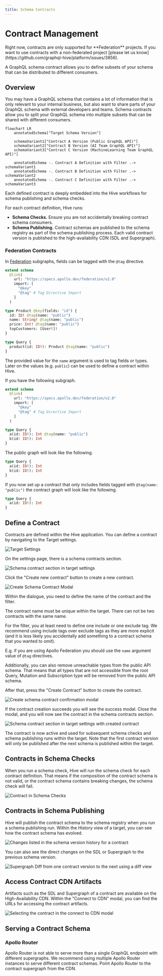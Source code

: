 ```yaml
---
title: Schema Contracts
---
```



# Contract Management

<Callout type="warning">
  Right now, contracts are only supported for **Federation** projects. If you want to use contracts
  with a non-federated project [please let us
  know](https://github.com/graphql-hive/platform/issues/3856).
</Callout>

A GraphQL schema contract allows you to define subsets of your schema that can be distributed to
different consumers.

## Overview

You may have a GraphQL schema that contains a lot of information that is only relevant to your
internal business, but also want to share parts of your GraphQL schema with external developers and
teams. Schema contracts allow you to split your GraphQL schema into multiple subsets that can be
shared with different consumers.

```mermaid
flowchart LR
    annotatedSchema["Target Schema Version"]

    schemaVariant1["Contract A Version (Public GraphQL API)"]
    schemaVariant2["Contract B Version (AI Team GraphQL API)"]
    schemaVariant3["Contract C Version (MachineLearning Team GraphQL API)"]

    annotatedSchema -. Contract A Definition with Filter .-> schemaVariant1
    annotatedSchema -. Contract B Definition with Filter .-> schemaVariant2
    annotatedSchema -. Contract C Definition with Filter .-> schemaVariant3
```

Each defined contract is deeply embedded into the Hive workflows for schema publishing and schema
checks.

For each contract definition, Hive runs:

- **Schema Checks.** Ensure you are not accidentally breaking contract schema consumers.
- **Schema Publishing.** Contract schemas are published to the schema registry as part of the schema
  publishing process. Each valid contract version is published to the high-availability CDN (SDL and
  Supergraph).

### Federation Contracts

In [Federation](/federation) subgraphs, fields can be tagged with the `@tag` directive.

```graphql filename="Example Subgraph" {6,11,12,13}
extend schema
  @link(
    url: "https://specs.apollo.dev/federation/v2.0"
    import: [
      "@key"
      "@tag" # Tag Directive Import
    ]
  )

type Product @key(fields: "id") {
  id: ID! @tag(name: "public")
  name: String! @tag(name: "public")
  price: Int! @tag(name: "public")
  topCustomers: [User!]!
}

type Query {
  product(id: ID!): Product @tag(name: "public")
}
```

The provided value for the `name` argument is used to tag fields or types. Later on the values (e.g.
`public`) can be used to define a contract within Hive.

If you have the following subgraph.

```graphql
extend schema
  @link(
    url: "https://specs.apollo.dev/federation/v2.0"
    import: [
      "@key"
      "@tag" # Tag Directive Import
    ]
  )

type Query {
  a(id: ID!): Int @tag(name: "public")
  b(id: ID!): Int
}
```

The public graph will look like the following.

```graphql filename="Supergraph"
type Query {
  a(id: ID!): Int
  b(id: ID!): Int
}
```

If you now set up a contract that only includes fields tagged with `@tag(name: "public")` the
contract graph will look like the following.

```graphql filename="Contract Graph"
type Query {
  a(id: ID!): Int
}
```

## Define a Contract

Contracts are defined within the Hive application. You can define a contract by navigating to the
Target settings.

![Target Settings](/docs/pages/management/contracts/settings-page.png)

On the settings page, there is a schema contracts section.

![Schema contract section in target settings](/docs/pages/management/contracts/schema-contracts-settings-empty.png)

Click the "Create new contract" button to create a new contract.

![Create Schema Contract Modal](/docs/pages/management/contracts/create-schema-contract-modal.png)

Within the dialogue, you need to define the name of the contract and the filter.

The contract name must be unique within the target. There can not be two contracts with the same
name.

For the filter, you at least need to define one include or one exclude tag. We recommend using
include tags over exclude tags as they are more explicit (and it is less likely you accidentally add
something to a contract schema that you wanted to omit).

E.g. if you are using Apollo Federation you should use the `name` argument value of `@tag`
directives.

Additionally, you can also remove unreachable types from the public API schema. That means that all
types that are not accessible from the root Query, Mutation and Subscription type will be removed
from the public API schema.

After that, press the "Create Contract" button to create the contract.

![Create schema contract confirmation modal](/docs/pages/management/contracts/create-schema-contract-modal-confirm.png)

If the contract creation succeeds you will see the success modal. Close the modal, and you will now
see the contract in the schema contracts section.

![Schema contract section in target settings with created contract](/docs/pages/management/contracts/schema-contracts-settings-contract.png)

The contract is now active and used for subsequent schema checks and schema publishing runs within
the target. Note that the first contract version will only be published after the next schema is
published within the target.

## Contracts in Schema Checks

When you run a schema check, Hive will run the schema check for each contract definition. That means
if the composition of the contract schema is not valid, or the contract schema contains breaking
changes, the schema check will fail.

![Contract in Schema Checks](/docs/pages/management/contracts/schema-checks-contract-example.png)

## Contracts in Schema Publishing

Hive will publish the contract schema to the schema registry when you run a schema publishing run.
Within the History view of a target, you can see how the contract schema has evolved.

![Changes listed in the schema version history for a contract](/docs/pages/management/contracts/schema-history-contract-diff-text.png)

You can also see the direct changes on the SDL or Supergraph to the previous schema version.

![Supergraph Diff from one contract version to the next using a diff view](/docs/pages/management/contracts/schema-history-contract-diff-git-style.png)

## Access Contract CDN Artifacts

Artifacts such as the SDL and Supergraph of a contract are available on the High-Availability CDN.
Within the "Connect to CDN" modal, you can find the URLs for accessing the contract artifacts.

![Selecting the contract in the connect to CDN modal](/docs/pages/management/contracts/hive-cdn-access-contract.png)

## Serving a Contract Schema

### Apollo Router

Apollo Router is not able to serve more than a single GraphQL endpoint with different supergraphs.
We recommend using multiple Apollo Router instances to serve different contract schemas. Point
Apollo Router to the contract supergraph from the CDN.
